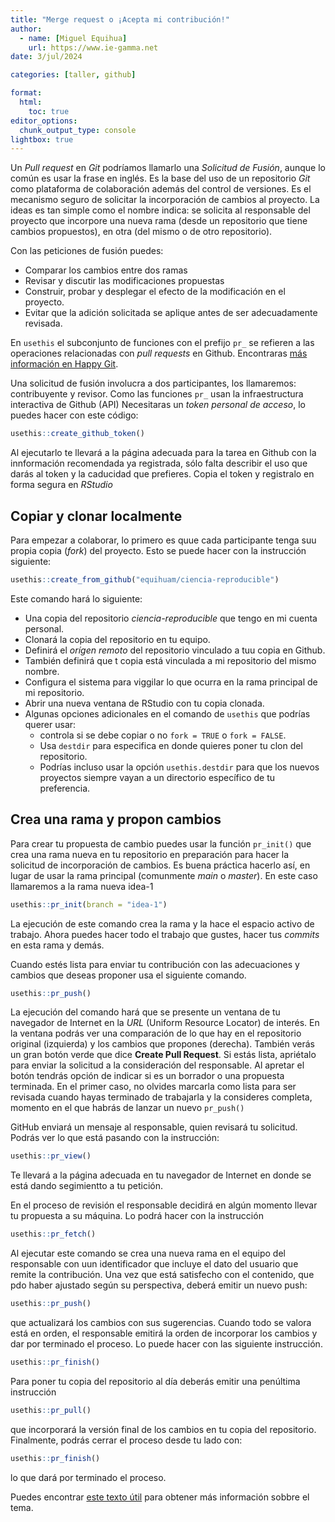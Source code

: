 ```yaml
---
title: "Merge request o ¡Acepta mi contribución!"
author:
  - name: [Miguel Equihua]
    url: https://www.ie-gamma.net
date: 3/jul/2024

categories: [taller, github]

format: 
  html:
    toc: true
editor_options: 
  chunk_output_type: console
lightbox: true
---
```



Un _Pull request_ en _Git_ podríamos llamarlo una _Solicitud de Fusión_, aunque lo común es usar la frase en inglés. Es la base del uso de un repositorio _Git_ como plataforma de colaboración además del control de versiones. Es el mecanismo seguro de solicitar la incorporación de cambios al proyecto. La ideas es tan simple como el nombre indica: se solicita al responsable del proyecto que incorpore una nueva rama (desde un repositorio que tiene cambios propuestos), en otra (del mismo o de otro repositorio).

Con las peticiones de fusión puedes:


+ Comparar los cambios entre dos ramas
+ Revisar y discutir las modificaciones propuestas
+ Construir, probar y desplegar el efecto de la modificación en el proyecto.
+ Evitar que la adición solicitada se aplique antes de ser adecuadamente revisada.

En `usethis` el subconjunto de funciones con el prefijo `pr_` se refieren a las operaciones relacionadas con _pull requests_ en Github. Encontraras [más información en Happy Git](https://happygitwithr.com/).

Una solicitud de fusión involucra a dos participantes, los llamaremos: contribuyente y revisor. Como las funciones `pr_` usan la infraestructura interactiva de Github (API) Necesitaras un _token personal de acceso_, lo puedes hacer con este código:


``` r
usethis::create_github_token() 
```

Al ejecutarlo te llevará a la página adecuada para la tarea en Github con la innformación recomendada ya registrada, sólo falta describir el uso que darás al token y la caducidad que prefieres. Copia el token y registralo en forma segura en _RStudio_


## Copiar y clonar localmente

Para empezar a colaborar, lo primero es quue cada participante tenga suu propia copia (_fork_) del proyecto. Esto se puede hacer con la instrucción siguiente:


``` r
usethis::create_from_github("equihuam/ciencia-reproducible")

```

Este comando hará lo siguiente:

+ Una copia del repositorio _ciencia-reproducible_ que tengo en mi cuenta personal.
+ Clonará la copia del repositorio en tu equipo.
+ Definirá el _orígen remoto_ del repositorio vinculado a tuu copia en Github.
+ También definirá que t copia está vinculada a mi repositorio del mismo nombre.
+ Configura el sistema para viggilar lo que ocurra en la rama principal de mi repositorio.
+ Abrir una nueva ventana de RStudio con tu copia clonada.
+ Algunas opciones adicionales en el comando de `usethis` que podrías querer usar:
  + controla si se debe copiar o no `fork = TRUE` o `fork = FALSE`.
  + Usa  `destdir` para especifica en donde quieres poner tu clon del repositorio.
  + Podrías incluso usar la opción `usethis.destdir` para que los nuevos proyectos siempre vayan a un directorio específico de tu preferencia.
  
## Crea una rama y propon cambios

Para crear tu propuesta de cambio puedes usar la función `pr_init()` que crea una rama nueva en tu repositorio en preparación para hacer la solicitud de incorporación de cambios. Es buena práctica hacerlo así, en lugar de usar la rama principal (comunmente _main_ o _master_). En este caso llamaremos a la rama nueva idea-1

``` r
usethis::pr_init(branch = "idea-1")

```

La ejecución de este comando crea la rama y la hace el espacio activo de trabajo. Ahora puedes hacer todo el trabajo que gustes, hacer tus _commits_ en esta rama y demás.

Cuando estés lista para enviar tu contribución con las adecuaciones y cambios que deseas proponer usa el siguiente comando.

``` r
usethis::pr_push()

```

La ejecución del comando hará que se presente un ventana de tu navegador de Internet en la _URL_ (Uniform Resource Locator) de interés. En la ventana podrás ver una comparación de lo que hay en el repositorio original (izquierda) y los cambios que propones (derecha). También verás un gran botón verde que dice **Create Pull Request**. Si estás lista, apriétalo para enviar la solicitud a la consideración del responsable. Al apretar el botón tendrás opción de indicar si es un borrador o una propuesta terminada. En el primer caso, no olvides marcarla como lista para ser revisada cuando hayas terminado de trabajarla y la consideres completa, momento en el que habrás de lanzar un nuevo `pr_push()`

GitHub enviará un mensaje al responsable, quien revisará tu solicitud. Podrás ver lo que está pasando con la instrucción:

``` r
usethis::pr_view()

```

Te llevará a la página adecuada en tu navegador de Internet en donde se está dando segimientto a tu petición. 


En el proceso de revisión el responsable decidirá en algún momento llevar tu propuesta a su máquina. Lo podrá hacer con la instrucción

``` r
usethis::pr_fetch()

```

Al ejecutar este comando se crea una nueva rama en el equipo del responsable con uun identificador que incluye el dato del usuario que remite la contribución. Una vez que está satisfecho con el contenido, que pdo haber ajustado según su perspectiva, deberá emitir un nuevo push:

``` r
usethis::pr_push()

```

que actualizará los cambios con sus sugerencias. Cuando todo se valora está en orden, el responsable emitirá la orden de incorporar los cambios y dar por terminado el proceso. Lo puede hacer con las siguiente instrucción. 

``` r
usethis::pr_finish()

```

Para poner tu copia del repositorio al día deberás emitir una penúltima instrucción

``` r
usethis::pr_pull()

```

que incorporará la versión final de los cambios en tu copia del repositorio. Finalmente, podrás cerrar el proceso desde tu lado con:

``` r
usethis::pr_finish()

```

lo que dará por terminado el proceso.

Puedes encontrar [este texto útil](https://usethis.r-lib.org/articles/pr-functions.html) para obtener más información sobbre el tema.




